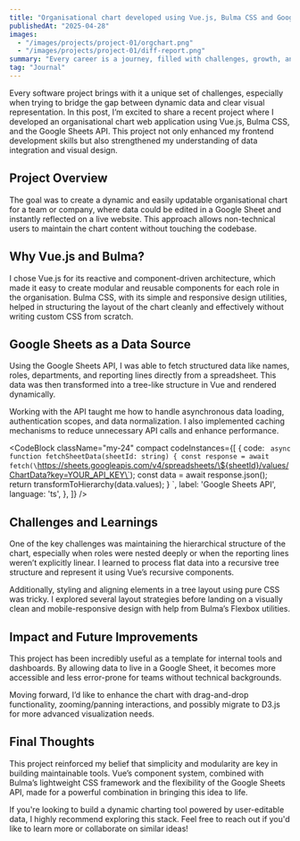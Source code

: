 ```yaml
---
title: "Organisational chart developed using Vue.js, Bulma CSS and Google Sheets API"
publishedAt: "2025-04-28"
images:
  - "/images/projects/project-01/orgchart.png"
  - "/images/projects/project-01/diff-report.png"
summary: "Every career is a journey, filled with challenges, growth, and those significant moments that mark a shift in our path."
tag: "Journal"
---
```

Every software project brings with it a unique set of challenges, especially when trying to bridge the gap between dynamic data and clear visual representation. In this post, I’m excited to share a recent project where I developed an organisational chart web application using Vue.js, Bulma CSS, and the Google Sheets API. This project not only enhanced my frontend development skills but also strengthened my understanding of data integration and visual design.

## **Project Overview**
The goal was to create a dynamic and easily updatable organisational chart for a team or company, where data could be edited in a Google Sheet and instantly reflected on a live website. This approach allows non-technical users to maintain the chart content without touching the codebase.

## **Why Vue.js and Bulma?**
I chose Vue.js for its reactive and component-driven architecture, which made it easy to create modular and reusable components for each role in the organisation. Bulma CSS, with its simple and responsive design utilities, helped in structuring the layout of the chart cleanly and effectively without writing custom CSS from scratch.

## **Google Sheets as a Data Source**
Using the Google Sheets API, I was able to fetch structured data like names, roles, departments, and reporting lines directly from a spreadsheet. This data was then transformed into a tree-like structure in Vue and rendered dynamically.

Working with the API taught me how to handle asynchronous data loading, authentication scopes, and data normalization. I also implemented caching mechanisms to reduce unnecessary API calls and enhance performance.

<CodeBlock
  className="my-24"
  compact
  codeInstances={[
    {
      code: `
        async function fetchSheetData(sheetId: string) {
          const response = await fetch(\`https://sheets.googleapis.com/v4/spreadsheets/\${sheetId}/values/ChartData?key=YOUR_API_KEY\`);
          const data = await response.json();
          return transformToHierarchy(data.values);
        }
      `,
      label: 'Google Sheets API',
      language: 'ts',
    },
  ]}
/>

## **Challenges and Learnings**
One of the key challenges was maintaining the hierarchical structure of the chart, especially when roles were nested deeply or when the reporting lines weren’t explicitly linear. I learned to process flat data into a recursive tree structure and represent it using Vue’s recursive components.

Additionally, styling and aligning elements in a tree layout using pure CSS was tricky. I explored several layout strategies before landing on a visually clean and mobile-responsive design with help from Bulma’s Flexbox utilities.

## **Impact and Future Improvements**
This project has been incredibly useful as a template for internal tools and dashboards. By allowing data to live in a Google Sheet, it becomes more accessible and less error-prone for teams without technical backgrounds.

Moving forward, I’d like to enhance the chart with drag-and-drop functionality, zooming/panning interactions, and possibly migrate to D3.js for more advanced visualization needs.

## **Final Thoughts**
This project reinforced my belief that simplicity and modularity are key in building maintainable tools. Vue’s component system, combined with Bulma’s lightweight CSS framework and the flexibility of the Google Sheets API, made for a powerful combination in bringing this idea to life.

If you're looking to build a dynamic charting tool powered by user-editable data, I highly recommend exploring this stack. Feel free to reach out if you'd like to learn more or collaborate on similar ideas!